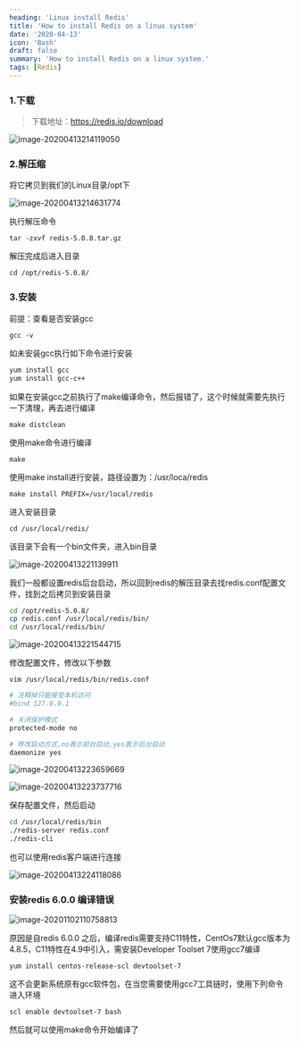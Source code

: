 ```yaml
---
heading: 'Linux install Redis'
title: 'How to install Redis on a linux system'
date: '2020-04-13'
icon: 'Bash'
draft: false
summary: 'How to install Redis on a linux system.'
tags: [Redis]
---
```


### 1.下载

> 下载地址：https://redis.io/download

![image-20200413214119050](https://cxhello.oss-cn-beijing.aliyuncs.com/image/image-20200413214119050.png)

### 2.解压缩

将它拷贝到我们的Linux目录/opt下

![image-20200413214631774](https://cxhello.oss-cn-beijing.aliyuncs.com/image/image-20200413214631774.png)

执行解压命令

`tar -zxvf redis-5.0.8.tar.gz`

解压完成后进入目录

`cd /opt/redis-5.0.8/`

### 3.安装

前提：查看是否安装gcc

`gcc -v`

如未安装gcc执行如下命令进行安装

````bash
yum install gcc
yum install gcc-c++
````

如果在安装gcc之前执行了make编译命令，然后报错了，这个时候就需要先执行一下清理，再去进行编译

`make distclean`

使用make命令进行编译

`make`

使用make install进行安装，路径设置为：/usr/loca/redis 

`make install PREFIX=/usr/local/redis`

进入安装目录

`cd /usr/local/redis/`

该目录下会有一个bin文件夹，进入bin目录

![image-20200413221139911](https://cxhello.oss-cn-beijing.aliyuncs.com/image/image-20200413221139911.png)

我们一般都设置redis后台启动，所以回到redis的解压目录去找redis.conf配置文件，找到之后拷贝到安装目录

````bash
cd /opt/redis-5.0.8/
cp redis.conf /usr/local/redis/bin/
cd /usr/local/redis/bin/
````

![image-20200413221544715](https://cxhello.oss-cn-beijing.aliyuncs.com/image/image-20200413221544715.png)

修改配置文件，修改以下参数

`vim /usr/local/redis/bin/redis.conf`

```bash
# 注释掉只能接受本机访问
#bind 127.0.0.1

# 关闭保护模式
protected-mode no

# 修改启动方式,no表示前台启动,yes表示后台启动
daemonize yes
```

![image-20200413223659669](https://cxhello.oss-cn-beijing.aliyuncs.com/image/image-20200413223659669.png)

![image-20200413223737716](https://cxhello.oss-cn-beijing.aliyuncs.com/image/image-20200413223737716.png)

保存配置文件，然后启动

```bash
cd /usr/local/redis/bin
./redis-server redis.conf
./redis-cli
```

也可以使用redis客户端进行连接

![image-20200413224118086](https://cxhello.oss-cn-beijing.aliyuncs.com/image/image-20200413224118086.png)

### 安装redis 6.0.0 编译错误

![image-20201102110758813](https://cxhello.oss-cn-beijing.aliyuncs.com/image/image-20201102110758813.png)

原因是自redis 6.0.0 之后，编译redis需要支持C11特性，CentOs7默认gcc版本为4.8.5，C11特性在4.9中引入，需安装Developer Toolset 7使用gcc7编译

`yum install centos-release-scl devtoolset-7`

这不会更新系统原有gcc软件包，在当您需要使用gcc7工具链时，使用下列命令进入环境

`scl enable devtoolset-7 bash`

然后就可以使用make命令开始编译了